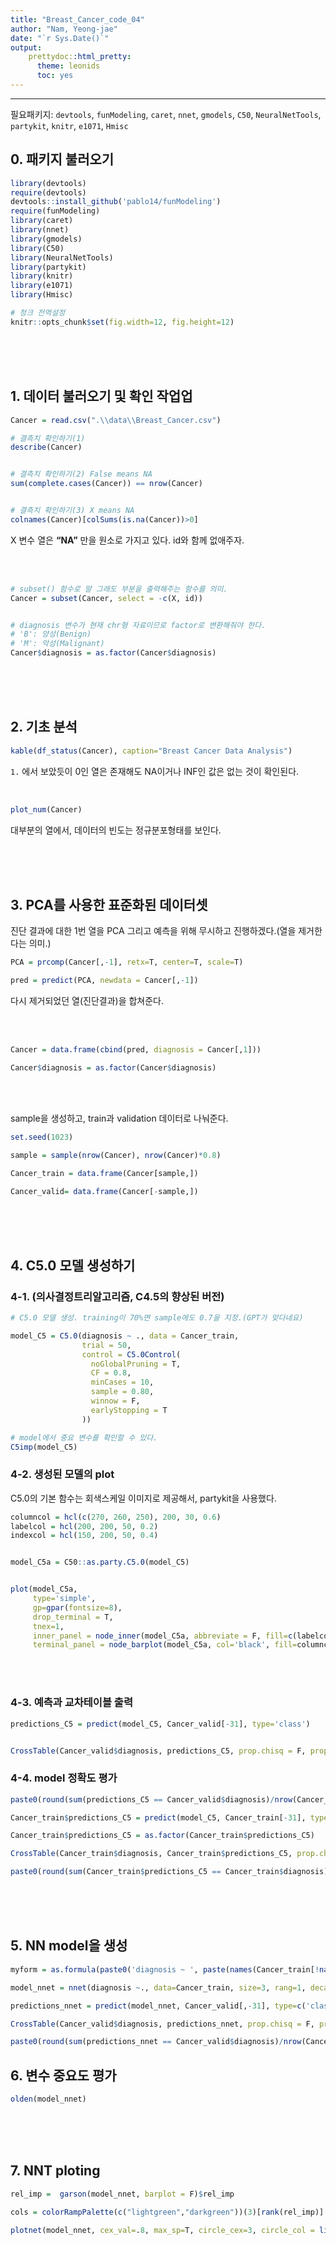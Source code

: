 ```yaml
---
title: "Breast_Cancer_code_04"
author: "Nam, Yeong-jae"
date: "`r Sys.Date()`"
output: 
    prettydoc::html_pretty:
      theme: leonids
      toc: yes
---
```

****
필요패키지: `devtools`, `funModeling`, `caret`, `nnet`, `gmodels`, `C50`, `NeuralNetTools`, `partykit`, `knitr`, `e1071`, `Hmisc`

## 0. 패키지 불러오기
```r
library(devtools)
require(devtools)
devtools::install_github('pablo14/funModeling')
require(funModeling)
library(caret)
library(nnet)
library(gmodels)
library(C50)
library(NeuralNetTools)
library(partykit)
library(knitr)
library(e1071)
library(Hmisc)

# 청크 전역설정
knitr::opts_chunk$set(fig.width=12, fig.height=12) 
```

<br><br><br>

## 1. 데이터 불러오기 및 확인 작업업
```r
Cancer = read.csv(".\\data\\Breast_Cancer.csv")

# 결측치 확인하기(1)
describe(Cancer)


# 결측치 확인하기(2) False means NA
sum(complete.cases(Cancer)) == nrow(Cancer)


# 결측치 확인하기(3) X means NA
colnames(Cancer)[colSums(is.na(Cancer))>0]

```
 X 변수 열은 __"NA"__ 만을 원소로 가지고 있다. id와 함께 없애주자.
 
 <br><br>

```r
# subset() 함수로 말 그래도 부분을 출력해주는 함수를 의미.
Cancer = subset(Cancer, select = -c(X, id))


# diagnosis 변수가 현재 chr형 자료이므로 factor로 변환해줘야 한다. 
# 'B': 양성(Benign)
# 'M': 악성(Malignant)
Cancer$diagnosis = as.factor(Cancer$diagnosis)
```

<br><br><br>

## 2. 기초 분석

```r
kable(df_status(Cancer), caption="Breast Cancer Data Analysis")
```
`1.` 에서 보았듯이 0인 열은 존재해도 NA이거나 INF인 값은 없는 것이 확인된다.

<br>

```r
plot_num(Cancer)
```

대부분의 열에서, 데이터의 빈도는 정규분포형태를 보인다.


<br><br><br>

## 3. PCA를 사용한 표준화된 데이터셋
진단 결과에 대한 1번 열을 PCA 그리고 예측을 위해 무시하고 진행하겠다.(열을 제거한다는 의미.)

```r
PCA = prcomp(Cancer[,-1], retx=T, center=T, scale=T)

pred = predict(PCA, newdata = Cancer[,-1])
```


다시 제거되었던 열(진단결과)을 합쳐준다.

<br><br>

```r
Cancer = data.frame(cbind(pred, diagnosis = Cancer[,1]))

Cancer$diagnosis = as.factor(Cancer$diagnosis)
```

<br><br>

sample을 생성하고, train과 validation 데이터로 나눠준다.

```r
set.seed(1023)

sample = sample(nrow(Cancer), nrow(Cancer)*0.8)

Cancer_train = data.frame(Cancer[sample,])

Cancer_valid= data.frame(Cancer[-sample,])
```

<br><br><br>

## 4. C5.0 모델 생성하기
### 4-1. (의사결정트리알고리즘, C4.5의 향상된 버전)
```r
# C5.0 모델 생성. training이 70%면 sample에도 0.7을 지정.(GPT가 맞다네요)

model_C5 = C5.0(diagnosis ~ ., data = Cancer_train, 
                trial = 50,
                control = C5.0Control(
                  noGlobalPruning = T,
                  CF = 0.8,
                  minCases = 10,
                  sample = 0.80,
                  winnow = F,
                  earlyStopping = T
                ))
```

```r
# model에서 중요 변수를 확인할 수 있다.
C5imp(model_C5)
```

### 4-2. 생성된 모델의 plot
C5.0의 기본 함수는 회색스케일 이미지로 제공해서, partykit을 사용했다.
```r
columncol = hcl(c(270, 260, 250), 200, 30, 0.6)
labelcol = hcl(200, 200, 50, 0.2)
indexcol = hcl(150, 200, 50, 0.4)


model_C5a = C50::as.party.C5.0(model_C5)


plot(model_C5a, 
     type='simple', 
     gp=gpar(fontsize=8),
     drop_terminal = T,
     tnex=1,
     inner_panel = node_inner(model_C5a, abbreviate = F, fill=c(labelcol, indexcol), pval = T, id = T),
     terminal_panel = node_barplot(model_C5a, col='black', fill=columncol[c(1,2,4)], beside=T, ymax=1, ylines=T, widths=1, gap = 0.1, reverse=F, id=T))
```

<br><br>

### 4-3. 예측과 교차테이블 출력

```r
predictions_C5 = predict(model_C5, Cancer_valid[-31], type='class')


CrossTable(Cancer_valid$diagnosis, predictions_C5, prop.chisq = F, prop.c=F, prop.r=F, dnn = c("Actual diagnosis", "Predicted diagnosis"))
```

### 4-4. model 정확도 평가
```r
paste0(round(sum(predictions_C5 == Cancer_valid$diagnosis)/nrow(Cancer_valid)*100, digit=4), "%")


```

```r
Cancer_train$predictions_C5 = predict(model_C5, Cancer_train[-31], type='class')

Cancer_train$predictions_C5 = as.factor(Cancer_train$predictions_C5)

CrossTable(Cancer_train$diagnosis, Cancer_train$predictions_C5, prop.chisq = F, prop.c=F, prop.r=F, dnn = c("Actual diagnosis", "Predicted diagnosis"))

paste0(round(sum(Cancer_train$predictions_C5 == Cancer_train$diagnosis)/nrow(Cancer_train)*100, digit=4), "%")
```


<br><br><br>


## 5. NN model을 생성
```r
myform = as.formula(paste0('diagnosis ~ ', paste(names(Cancer_train[!names(Cancer_train) %in% 'diagnosis']), collapse= '+')))

model_nnet = nnet(diagnosis ~., data=Cancer_train, size=3, rang=1, decay=8e-4, maxit=200)
```

```r
predictions_nnet = predict(model_nnet, Cancer_valid[,-31], type=c('class'))

CrossTable(Cancer_valid$diagnosis, predictions_nnet, prop.chisq = F, prop.c=F, prop.r=F, dnn = c("Actual diagnosis", "Predicted diagnosis"))
```

```r
paste0(round(sum(predictions_nnet == Cancer_valid$diagnosis)/nrow(Cancer_valid)*100, digit=4), "%")
```

## 6. 변수 중요도 평가
```r
olden(model_nnet)
```

<br><br><br>

## 7. NNT ploting

```r
rel_imp =  garson(model_nnet, barplot = F)$rel_imp

cols = colorRampPalette(c("lightgreen","darkgreen"))(3)[rank(rel_imp)]

plotnet(model_nnet, cex_val=.8, max_sp=T, circle_cex=3, circle_col = list(cols, 'lightblue'))
```

